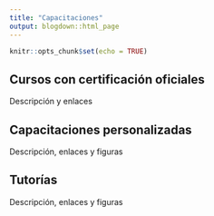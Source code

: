 ```yaml
---
title: "Capacitaciones"
output: blogdown::html_page
---
```

```r
knitr::opts_chunk$set(echo = TRUE)
```

## Cursos con certificación oficiales 

Descripción y enlaces

## Capacitaciones personalizadas

Descripción, enlaces y figuras

## Tutorías 

Descripción, enlaces y figuras